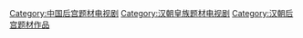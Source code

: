 [[Category:中国后宫题材电视剧|Category:中国后宫题材电视剧]]
[[Category:汉朝皇族题材电视剧|Category:汉朝皇族题材电视剧]]
[[Category:汉朝后宫题材作品|Category:汉朝后宫题材作品]]